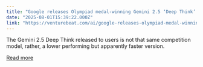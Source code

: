 ```yaml
---
title: "Google releases Olympiad medal-winning Gemini 2.5 ‘Deep Think’ AI publicly — but there’s a catch…"
date: "2025-08-01T15:39:22.000Z"
link: "https://venturebeat.com/ai/google-releases-olympiad-medal-winning-gemini-2-5-deep-think-ai-publicly-but-theres-a-catch/"
---
```


The Gemini 2.5 Deep Think released to users is not that same competition model, rather, a lower performing but apparently faster version.

[Read more](https://venturebeat.com/ai/google-releases-olympiad-medal-winning-gemini-2-5-deep-think-ai-publicly-but-theres-a-catch/)
